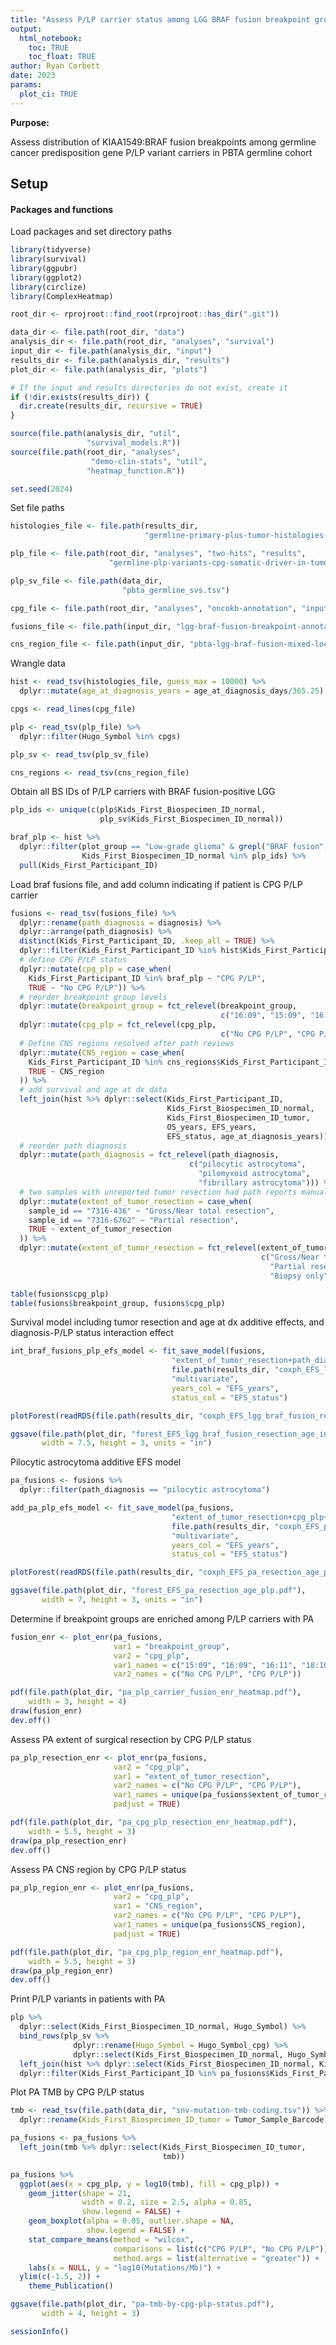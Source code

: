 ```yaml
---
title: "Assess P/LP carrier status among LGG BRAF fusion breakpoint groups"
output: 
  html_notebook:
    toc: TRUE
    toc_float: TRUE
author: Ryan Corbett
date: 2023
params:
  plot_ci: TRUE
---
```


**Purpose:** 

Assess distribution of KIAA1549:BRAF fusion breakpoints among germline cancer predisposition gene P/LP variant carriers in PBTA germline cohort

## Setup

#### Packages and functions

Load packages and set directory paths
```r
library(tidyverse)
library(survival)
library(ggpubr)
library(ggplot2)
library(circlize)
library(ComplexHeatmap)

root_dir <- rprojroot::find_root(rprojroot::has_dir(".git"))

data_dir <- file.path(root_dir, "data")
analysis_dir <- file.path(root_dir, "analyses", "survival")
input_dir <- file.path(analysis_dir, "input")
results_dir <- file.path(analysis_dir, "results")
plot_dir <- file.path(analysis_dir, "plots")

# If the input and results directories do not exist, create it
if (!dir.exists(results_dir)) {
  dir.create(results_dir, recursive = TRUE)
}

source(file.path(analysis_dir, "util",
                 "survival_models.R"))
source(file.path(root_dir, "analyses", 
                  "demo-clin-stats", "util",
                 "heatmap_function.R"))

set.seed(2024)
```

Set file paths

```r
histologies_file <- file.path(results_dir,
                              "germline-primary-plus-tumor-histologies-plot-groups-clin-meta-subtype.tsv")

plp_file <- file.path(root_dir, "analyses", "two-hits", "results", 
                      "germline-plp-variants-cpg-somatic-driver-in-tumor.tsv")

plp_sv_file <- file.path(data_dir,
                         "pbta_germline_svs.tsv")

cpg_file <- file.path(root_dir, "analyses", "oncokb-annotation", "input", "cpg.txt")

fusions_file <- file.path(input_dir, "lgg-braf-fusion-breakpoint-annotation.tsv")

cns_region_file <- file.path(input_dir, "pbta-lgg-braf-fusion-mixed-location.tsv")
```

Wrangle data

```r
hist <- read_tsv(histologies_file, guess_max = 10000) %>%
  dplyr::mutate(age_at_diagnosis_years = age_at_diagnosis_days/365.25)

cpgs <- read_lines(cpg_file)

plp <- read_tsv(plp_file) %>%
  dplyr::filter(Hugo_Symbol %in% cpgs)

plp_sv <- read_tsv(plp_sv_file)

cns_regions <- read_tsv(cns_region_file)
```

Obtain all BS IDs of P/LP carriers with BRAF fusion-positive LGG

```r
plp_ids <- unique(c(plp$Kids_First_Biospecimen_ID_normal,
                    plp_sv$Kids_First_Biospecimen_ID_normal))

braf_plp <- hist %>%
  dplyr::filter(plot_group == "Low-grade glioma" & grepl("BRAF fusion", mol_sub_group),
                Kids_First_Biospecimen_ID_normal %in% plp_ids) %>%
  pull(Kids_First_Participant_ID)
```

Load braf fusions file, and add column indicating if patient is CPG P/LP carrier

```r
fusions <- read_tsv(fusions_file) %>%
  dplyr::rename(path_diagnosis = diagnosis) %>%
  dplyr::arrange(path_diagnosis) %>%
  distinct(Kids_First_Participant_ID, .keep_all = TRUE) %>%
  dplyr::filter(Kids_First_Participant_ID %in% hist$Kids_First_Participant_ID[hist$plot_group == "Low-grade glioma" & grepl("BRAF fusion", hist$mol_sub_group)]) %>%
  # define CPG P/LP status
  dplyr::mutate(cpg_plp = case_when(
    Kids_First_Participant_ID %in% braf_plp ~ "CPG P/LP",
    TRUE ~ "No CPG P/LP")) %>%
  # reorder breakpoint group levels
  dplyr::mutate(breakpoint_group = fct_relevel(breakpoint_group,
                                               c("16:09", "15:09", "16:11", "18:10", "rare"))) %>%
  dplyr::mutate(cpg_plp = fct_relevel(cpg_plp,
                                               c("No CPG P/LP", "CPG P/LP"))) %>%
  # Define CNS regions resolved after path reviews
  dplyr::mutate(CNS_region = case_when(
    Kids_First_Participant_ID %in% cns_regions$Kids_First_Participant_ID ~ cns_regions$CNS_region[match(Kids_First_Participant_ID, cns_regions$Kids_First_Participant_ID)],
    TRUE ~ CNS_region
  )) %>%
  # add survival and age at dx data
  left_join(hist %>% dplyr::select(Kids_First_Participant_ID,
                                   Kids_First_Biospecimen_ID_normal,
                                   Kids_First_Biospecimen_ID_tumor,
                                   OS_years, EFS_years,
                                   EFS_status, age_at_diagnosis_years)) %>%
  # reorder path diagnosis
  dplyr::mutate(path_diagnosis = fct_relevel(path_diagnosis,
                                        c("pilocytic astrocytoma",
                                          "pilomyxoid astrocytoma",
                                          "fibrillary astrocytoma"))) %>%
  # two samples with unreported tumor resection had path reports manually reviewed and confirmed resection levels. add here:
  dplyr::mutate(extent_of_tumor_resection = case_when(
    sample_id == "7316-436" ~ "Gross/Near total resection",
    sample_id == "7316-6762" ~ "Partial resection",
    TRUE ~ extent_of_tumor_resection
  )) %>%
  dplyr::mutate(extent_of_tumor_resection = fct_relevel(extent_of_tumor_resection,
                                                        c("Gross/Near total resection",
                                                          "Partial resection",
                                                          "Biopsy only")))

table(fusions$cpg_plp)
table(fusions$breakpoint_group, fusions$cpg_plp)
```
Survival model including tumor resection and age at dx additive effects, and diagnosis-P/LP status interaction effect 

```r
int_braf_fusions_plp_efs_model <- fit_save_model(fusions,
                                    "extent_of_tumor_resection+path_diagnosis*cpg_plp+age_at_diagnosis_years",
                                    file.path(results_dir, "coxph_EFS_lgg_braf_fusion_resection_age_int_diagnosis_plp.RDS"),
                                    "multivariate",
                                    years_col = "EFS_years",
                                    status_col = "EFS_status")

plotForest(readRDS(file.path(results_dir, "coxph_EFS_lgg_braf_fusion_resection_age_int_diagnosis_plp.RDS")))

ggsave(file.path(plot_dir, "forest_EFS_lgg_braf_fusion_resection_age_int_diagnosis_plp.pdf"),
       width = 7.5, height = 3, units = "in")
```

Pilocytic astrocytoma additive EFS model

```r
pa_fusions <- fusions %>%
  dplyr::filter(path_diagnosis == "pilocytic astrocytoma")

add_pa_plp_efs_model <- fit_save_model(pa_fusions,
                                    "extent_of_tumor_resection+cpg_plp+age_at_diagnosis_years",
                                    file.path(results_dir, "coxph_EFS_pa_resection_age_plp.RDS"),
                                    "multivariate",
                                    years_col = "EFS_years",
                                    status_col = "EFS_status")

plotForest(readRDS(file.path(results_dir, "coxph_EFS_pa_resection_age_plp.RDS")))

ggsave(file.path(plot_dir, "forest_EFS_pa_resection_age_plp.pdf"),
       width = 7, height = 3, units = "in")
```


Determine if breakpoint groups are enriched among P/LP carriers with PA

```r
fusion_enr <- plot_enr(pa_fusions, 
                       var1 = "breakpoint_group", 
                       var2 = "cpg_plp",
                       var1_names = c("15:09", "16:09", "16:11", "18:10", "rare"), 
                       var2_names = c("No CPG P/LP", "CPG P/LP"))

pdf(file.path(plot_dir, "pa_plp_carrier_fusion_enr_heatmap.pdf"),
    width = 3, height = 4)
draw(fusion_enr)
dev.off()
```

Assess PA extent of surgical resection by CPG P/LP status

```r
pa_plp_resection_enr <- plot_enr(pa_fusions, 
                       var2 = "cpg_plp", 
                       var1 = "extent_of_tumor_resection",
                       var2_names = c("No CPG P/LP", "CPG P/LP"), 
                       var1_names = unique(pa_fusions$extent_of_tumor_resection),
                       padjust = TRUE)

pdf(file.path(plot_dir, "pa_cpg_plp_resection_enr_heatmap.pdf"),
    width = 5.5, height = 3)
draw(pa_plp_resection_enr)
dev.off()
```

Assess PA CNS region by CPG P/LP status

```r
pa_plp_region_enr <- plot_enr(pa_fusions, 
                       var2 = "cpg_plp", 
                       var1 = "CNS_region",
                       var2_names = c("No CPG P/LP", "CPG P/LP"), 
                       var1_names = unique(pa_fusions$CNS_region),
                       padjust = TRUE)

pdf(file.path(plot_dir, "pa_cpg_plp_region_enr_heatmap.pdf"),
    width = 5.5, height = 3)
draw(pa_plp_region_enr)
dev.off()
```

Print P/LP variants in patients with PA

```r
plp %>%
  dplyr::select(Kids_First_Biospecimen_ID_normal, Hugo_Symbol) %>%
  bind_rows(plp_sv %>% 
              dplyr::rename(Hugo_Symbol = Hugo_Symbol_cpg) %>%
              dplyr::select(Kids_First_Biospecimen_ID_normal, Hugo_Symbol)) %>%
  left_join(hist %>% dplyr::select(Kids_First_Biospecimen_ID_normal, Kids_First_Participant_ID, EFS_days, EFS_status)) %>%
  dplyr::filter(Kids_First_Participant_ID %in% pa_fusions$Kids_First_Participant_ID)
```
Plot PA TMB by CPG P/LP status

```r
tmb <- read_tsv(file.path(data_dir, "snv-mutation-tmb-coding.tsv")) %>%
  dplyr::rename(Kids_First_Biospecimen_ID_tumor = Tumor_Sample_Barcode)

pa_fusions <- pa_fusions %>%
  left_join(tmb %>% dplyr::select(Kids_First_Biospecimen_ID_tumor,
                                  tmb))

pa_fusions %>%
  ggplot(aes(x = cpg_plp, y = log10(tmb), fill = cpg_plp)) + 
    geom_jitter(shape = 21, 
                width = 0.2, size = 2.5, alpha = 0.85,
                show.legend = FALSE) +
    geom_boxplot(alpha = 0.05, outlier.shape = NA,
                 show.legend = FALSE) +
    stat_compare_means(method = "wilcox",
                       comparisons = list(c("CPG P/LP", "No CPG P/LP")),
                       method.args = list(alternative = "greater")) + 
    labs(x = NULL, y = "log10(Mutations/Mb)") +
  ylim(c(-1.5, 2)) +
    theme_Publication()

ggsave(file.path(plot_dir, "pa-tmb-by-cpg-plp-status.pdf"),
       width = 4, height = 3)
```

```r
sessionInfo()
```
